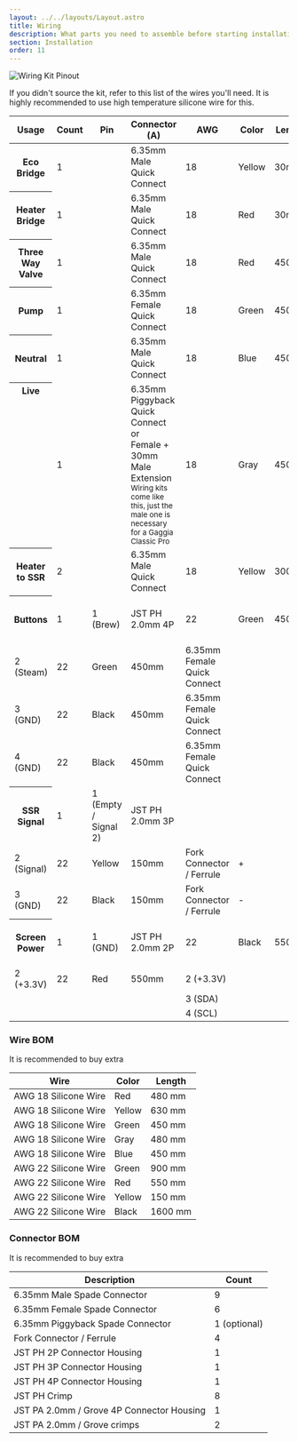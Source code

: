 ```yaml
---
layout: ../../layouts/Layout.astro
title: Wiring
description: What parts you need to assemble before starting installation
section: Installation
order: 11
---
```



<Image src={imgWiring} width={800} alt="Wiring Kit Pinout" />

If you didn't source the kit, refer to this list of the wires you'll need. It is highly recommended to use high temperature silicone wire for this.

<div class="max-w-full overflow-auto">
  <table class="min-w-96">
    <thead>
      <tr>
        <th>Usage</th>
        <th>Count</th>
        <th>Pin</th>
        <th>Connector (A)</th>
        <th>AWG</th>
        <th>Color</th>
        <th>Length</th>
        <th>Connector (B)</th>
        <th>Pin</th>
      </tr>
    </thead>
    <tbody>
      <tr>
        <th>Eco Bridge</th>
        <td>1</td>
        <td></td>
        <td>6.35mm Male Quick Connect</td>
        <td>18</td>
        <td>Yellow</td>
        <td>30mm</td>
        <td>6.35mm Male Quick Connect</td>
        <td></td>
      </tr>
      <tr>
        <th>Heater Bridge</th>
        <td>1</td>
        <td></td>
        <td>6.35mm Male Quick Connect</td>
        <td>18</td>
        <td>Red</td>
        <td>30mm</td>
        <td>6.35mm Male Quick Connect</td>
        <td></td>
      </tr>
      <tr>
        <th>Three Way Valve</th>
        <td>1</td>
        <td></td>
        <td>6.35mm Male Quick Connect</td>
        <td>18</td>
        <td>Red</td>
        <td>450mm</td>
        <td>10mm stripped bare wire</td>
        <td></td>
      </tr>
      <tr>
        <th>Pump</th>
        <td>1</td>
        <td></td>
        <td>6.35mm Female Quick Connect</td>
        <td>18</td>
        <td>Green</td>
        <td>450mm</td>
        <td>10mm stripped bare wire</td>
        <td></td>
      </tr>
      <tr>
        <th>Neutral</th>
        <td>1</td>
        <td></td>
        <td>6.35mm Male Quick Connect</td>
        <td>18</td>
        <td>Blue</td>
        <td>450mm</td>
        <td>10mm stripped bare wire</td>
        <td></td>
      </tr>
      <tr>
        <th valign="baseline">Live</th>
        <td>1</td>
        <td></td>
        <td>
          6.35mm Piggyback Quick Connect or <br /> Female + 30mm Male Extension
          <br />
          <small>
            Wiring kits come like this, just the male one is necessary for a
            Gaggia Classic Pro
          </small>
        </td>
        <td>18</td>
        <td>Gray</td>
        <td>450mm</td>
        <td>10mm stripped bare wire</td>
        <td></td>
      </tr>
      <tr>
        <th>Heater to SSR</th>
        <td>2</td>
        <td></td>
        <td>6.35mm Male Quick Connect</td>
        <td>18</td>
        <td>Yellow</td>
        <td>300mm</td>
        <td>Fork connector / Ferrule</td>
        <td></td>
      </tr>
      <tr>
        <th rowSpan={4} valign="middle">
          Buttons
        </th>
        <td rowSpan={4} style="vertical-align: middle">
          1
        </td>
        <td>1 (Brew)</td>
        <td rowSpan={4} style="vertical-align: middle">
          JST PH 2.0mm 4P
        </td>
        <td>22</td>
        <td>Green</td>
        <td>450mm</td>
        <td>6.35mm Female Quick Connect</td>
        <td></td>
      </tr>
      <tr>
        <td style="padding-inline-start: 0.5714286em">2 (Steam)</td>
        <td>22</td>
        <td>Green</td>
        <td>450mm</td>
        <td>6.35mm Female Quick Connect</td>
        <td></td>
      </tr>
      <tr>
        <td style="padding-inline-start: 0.5714286em">3 (GND)</td>
        <td>22</td>
        <td>Black</td>
        <td>450mm</td>
        <td>6.35mm Female Quick Connect</td>
        <td></td>
      </tr>
      <tr>
        <td style="padding-inline-start: 0.5714286em">4 (GND)</td>
        <td>22</td>
        <td>Black</td>
        <td>450mm</td>
        <td>6.35mm Female Quick Connect</td>
        <td></td>
      </tr>
      <tr>
        <th rowSpan={3} valign="middle">
          SSR Signal
        </th>
        <td rowSpan={3} style="vertical-align: middle">
          1
        </td>
        <td>1 (Empty / Signal 2)</td>
        <td rowSpan={3} style="vertical-align: middle">
          JST PH 2.0mm 3P
        </td>
        <td></td>
        <td></td>
        <td></td>
        <td></td>
        <td></td>
      </tr>
      <tr>
        <td style="padding-inline-start: 0.5714286em">2 (Signal)</td>
        <td>22</td>
        <td>Yellow</td>
        <td>150mm</td>
        <td>Fork Connector / Ferrule</td>
        <td>+</td>
      </tr>
      <tr>
        <td style="padding-inline-start: 0.5714286em">3 (GND)</td>
        <td>22</td>
        <td>Black</td>
        <td>150mm</td>
        <td>Fork Connector / Ferrule</td>
        <td>-</td>
      </tr>
      <tr>
        <th rowSpan={4} valign="middle">
          Screen Power
        </th>
        <td rowSpan={4} style="vertical-align: middle">
          1
        </td>
        <td>1 (GND)</td>
        <td rowSpan={4} style="vertical-align: middle">
          JST PH 2.0mm 2P
        </td>
        <td>22</td>
        <td>Black</td>
        <td>550mm</td>
        <td rowSpan={4} style="vertical-align: middle">
          JST PA 2.0mm 4P / Grove 2.0mm 4P
        </td>
        <td>1 (GND)</td>
      </tr>
      <tr>
        <td style="padding-inline-start: 0.5714286em">2 (+3.3V)</td>
        <td>22</td>
        <td>Red</td>
        <td>550mm</td>
        <td>2 (+3.3V)</td>
      </tr>
      <tr>
        <td style="padding-inline-start: 0.5714286em"></td>
        <td></td>
        <td></td>
        <td></td>
        <td>3 (SDA)</td>
      </tr>
      <tr>
        <td style="padding-inline-start: 0.5714286em"></td>
        <td></td>
        <td></td>
        <td></td>
        <td>4 (SCL)</td>
      </tr>
    </tbody>
  </table>
</div>

### Wire BOM

It is recommended to buy extra

| Wire                 | Color  | Length  |
| -------------------- | ------ | ------- |
| AWG 18 Silicone Wire | Red    | 480 mm  |
| AWG 18 Silicone Wire | Yellow | 630 mm  |
| AWG 18 Silicone Wire | Green  | 450 mm  |
| AWG 18 Silicone Wire | Gray   | 480 mm  |
| AWG 18 Silicone Wire | Blue   | 450 mm  |
| AWG 22 Silicone Wire | Green  | 900 mm  |
| AWG 22 Silicone Wire | Red    | 550 mm  |
| AWG 22 Silicone Wire | Yellow | 150 mm  |
| AWG 22 Silicone Wire | Black  | 1600 mm |

### Connector BOM

It is recommended to buy extra

| Description                               | Count        |
| ----------------------------------------- | ------------ |
| 6.35mm Male Spade Connector               | 9            |
| 6.35mm Female Spade Connector             | 6            |
| 6.35mm Piggyback Spade Connector          | 1 (optional) |
| Fork Connector / Ferrule                  | 4            |
| JST PH 2P Connector Housing               | 1            |
| JST PH 3P Connector Housing               | 1            |
| JST PH 4P Connector Housing               | 1            |
| JST PH Crimp                              | 8            |
| JST PA 2.0mm / Grove 4P Connector Housing | 1            |
| JST PA 2.0mm / Grove crimps               | 2            |
